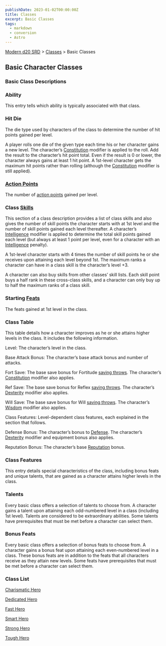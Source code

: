 ```yaml
---
publishDate: 2023-01-02T00:00:00Z
title: Classes
excerpt: Basic Classes
tags:
  - markdown
  - conversion
  - Astro
---
```


[Modern d20 SRD](/#modernD20) > [Classes](modern-d20-srd-classes-index) > Basic Classes

## Basic Character Classes

### Basic Class Descriptions

### Ability

This entry tells which ability is typically associated with that class.

### Hit Die

The die type used by characters of the class to determine the number of hit
points gained per level.

A player rolls one die of the given type each time his or her character gains
a new level. The character’s [Constitution](modern-d20-srd-basics-ability-scores) modifier is applied to the roll. Add the result to the character’s hit
point total. Even if the result is 0 or lower, the character always gains at
least 1 hit point. A 1st-level character gets the maximum hit points rather
than rolling (although the [Constitution](modern-d20-srd-basics-ability-scores) modifier is still applied).

### [Action Points](modern-d20-srd-basics-action-points)

The number of [action points](modern-d20-srd-basics-action-points) gained per
level.

### Class [Skills](modern-d20-srd-skills-index)

This section of a class description provides a list of class skills and also
gives the number of skill points the character starts with at 1st level and
the number of skill points gained each level thereafter. A character’s
[Intelligence](modern-d20-srd-basics-ability-scores) modifier is applied to
determine the total skill points gained each level (but always at least 1
point per level, even for a character with an [Intelligence](modern-d20-srd-basics-ability-scores) penalty).

A 1st-level character starts with 4 times the number of skill points he or she
receives upon attaining each level beyond 1st. The maximum ranks a character
can have in a class skill is the character’s level +3.

A character can also buy skills from other classes’ skill lists. Each skill
point buys a half rank in these cross-class skills, and a character can only
buy up to half the maximum ranks of a class skill.

### Starting [Feats](modern-d20-srd-feats-index)

The feats gained at 1st level in the class.

### Class Table

This table details how a character improves as he or she attains higher levels
in the class. It includes the following information.

Level: The character’s level in the class.

Base Attack Bonus: The character’s base attack bonus and number of attacks.

Fort Save: The base save bonus for Fortitude [saving throws](modern-d20-srd-basics-saving-throws). The character’s [Constitution](modern-d20-srd-basics-ability-scores) modifier also applies.

Ref Save: The base save bonus for Reflex [saving throws](modern-d20-srd-basics-saving-throws). The character’s [Dexterity](modern-d20-srd-basics-ability-scores) modifier also applies.

Will Save: The base save bonus for Will [saving throws](modern-d20-srd-basics-saving-throws). The character’s [Wisdom](modern-d20-srd-basics-ability-scores)
modifier also applies.

Class Features: Level-dependent class features, each explained in the section
that follows.

Defense Bonus: The character’s bonus to [Defense](modern-d20-srd-combat-damage). The character’s [Dexterity](modern-d20-srd-basics-ability-scores)
modifier and equipment bonus also applies.

Reputation Bonus: The character’s base [Reputation](modern-d20-srd-reputation-index) bonus.

### Class Features

This entry details special characteristics of the class, including bonus feats
and unique talents, that are gained as a character attains higher levels in
the class.

### Talents

Every basic class offers a selection of talents to choose from. A character
gains a talent upon attaining each odd-numbered level in a class (including
1st level). Talents are considered to be extraordinary abilities. Some talents
have prerequisites that must be met before a character can select them.

### Bonus Feats

Every basic class offers a selection of bonus feats to choose from. A
character gains a bonus feat upon attaining each even-numbered level in a
class. These bonus feats are in addition to the feats that all characters
receive as they attain new levels. Some feats have prerequisites that must be
met before a character can select them.

### Class List

[Charismatic Hero](modern-d20-srd-classes-basic-charismatic-hero)

[Dedicated Hero](modern-d20-srd-classes-basic-dedicated-hero)

[Fast Hero](modern-d20-srd-classes-basic-fast-hero)

[Smart Hero](modern-d20-srd-classes-basic-smart-hero)

[Strong Hero](modern-d20-srd-classes-basic-strong-hero)

[Tough Hero](modern-d20-srd-classes-basic-tough-hero)

